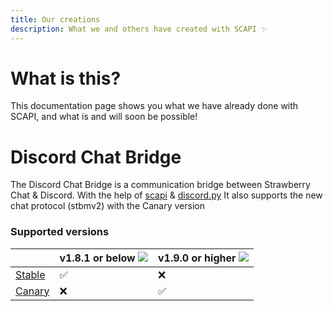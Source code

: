 ```yaml
---
title: Our creations
description: What we and others have created with SCAPI ✨
---
```


# What is this?
This documentation page shows you what we have already done with SCAPI, and what is and will soon be possible!

# Discord Chat Bridge
The Discord Chat Bridge is a communication bridge between Strawberry Chat & Discord.
With the help of [scapi](https://raw.githubusercontent.com/Strawberry-Foundations/strawberry-chat/main/bot/scapi.py) & [discord.py](https://github.com/Rapptz/discord.py)
It also supports the new chat protocol (stbmv2) with the Canary version

### Supported versions
|                                                                                                       | v1.8.1 or below ![](https://img.shields.io/badge/Stable-success) | v1.9.0 or higher ![](https://img.shields.io/badge/Canary-yellow) |
|-------------------------------------------------------------------------------------------------------|---------------------------------------------------------|--------------------------------------------------------|
| [Stable](https://github.com/Strawberry-Foundations/strawberry-chat/tree/v1.8.1/discord)                 | ✅                                                     | ❌                                                     |
| [Canary](https://github.com/Strawberry-Foundations/strawberry-chat/tree/json-communication/discord)   | ❌                                                     | ✅                                                     | 